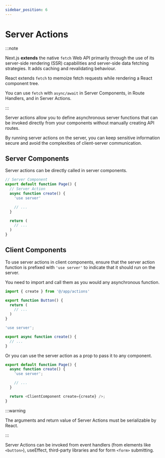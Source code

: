 ```yaml
---
sidebar_position: 6
---
```




# Server Actions

:::note

Next.js **extends** the native `fetch` Web API primarily through the use of its
server-side rendering (SSR) capabilities and server-side data fetching
strategies. It adds caching and revalidating behaviour.

React extends `fetch` to memoize fetch requests while rendering a React
component tree.

You can use `fetch` with `async/await` in Server Components, in Route Handlers,
and in Server Actions.

:::

Server actions allow you to define asynchronous server functions that can be
invoked directly from your components without manually creating API routes.

By running server actions on the server, you can keep sensitive information
secure and avoid the complexities of client-server communication.

## Server Components

Server actions can be directly called in server components.

```javascript
// Server Component
export default function Page() {
  // Server Action
  async function create() {
    'use server'

    // ...
  }

  return (
    // ...
  )
}
```

## Client Components

To use server actions in client components, ensure that the server action
function is prefixed with `'use server'` to indicate that it should run on the
server.

You need to import and call them as you would any asynchronous function.

<Tabs>
  <TabItem value="app/ui/button.tsx" label="app/ui/button.tsx" default>

```typescript
import { create } from '@/app/actions'

export function Button() {
  return (
    // ...
  )
}
```

  </TabItem>

  <TabItem value="app/actions.ts" label="app/actions.ts">

```typescript
'use server';

export async function create() {
  // ...
}
```

</TabItem>
</Tabs>

Or you can use the server action as a prop to pass it to any component.

```typescript
export default function Page() {
  async function create() {
    'use server';

    // ...
  }

  return <ClientComponent create={create} />;
}
```

:::warning

The arguments and return value of Server Actions must be serializable by React.

:::

Server Actions can be invoked from event handlers (from elements like
`<button>`), useEffect, third-party libraries and for form `<form>` submitting.
